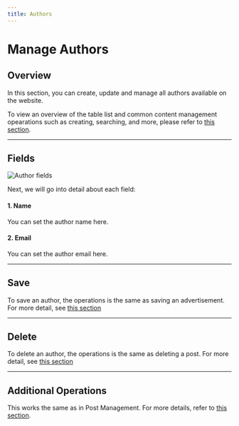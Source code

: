 ```yaml
---
title: Authors
---
```


# Manage Authors

## Overview

In this section, you can create, update and manage all authors available on the website.

To view an overview of the table list and common content management opearations such as creating, searching, and more, please refer to [this section](../getting-started/overview#collections).

---

## Fields

![Author fields](https://wvn.hcm.ss.bfcplatform.vn/uploads/author-fields-v2.png)

Next, we will go into detail about each field:

#### 1. Name

You can set the author name here.

#### 2. Email

You can set the author email here.

---

## Save

To save an author, the operations is the same as saving an advertisement. For more detail, see [this section](../manage/ads#save)

---

## Delete

To delete an author, the operations is the same as deleting a post. For more detail, see [this section](../manage/posts#delete)

---

## Additional Operations

This works the same as in Post Management. For more details, refer to [this section](/docs/manage/posts#additional-operations).
